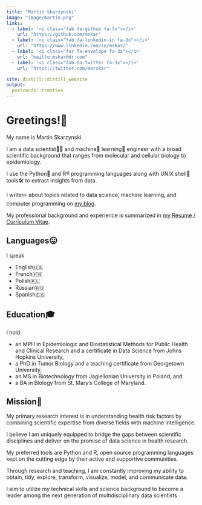 ```yaml
---
title: "Martin Skarzynski"
image: "image/martin.png"
links:
  - label: '<i class="fab fa-github fa-3x"></i>'
    url: "https://github.com/mskar"
  - label: '<i class="fab fa-linkedin-in fa-3x"></i>'
    url: "https://www.linkedin.com/in/mskar/"
  - label: '<i class="far fa-envelope fa-3x"></i>'
    url: "mailto:mskar@dr.com"
  - label: '<i class="fab fa-twitter fa-3x"></i>'
    url: "https://twitter.com/marskar"

site: distill::distill_website
output:
  postcards::trestles
---
```


# Greetings!👋

My name is Martin Skarzynski.

I am a data scientist👨‍🔬  and machine🤖  learning🧠  engineer with a broad scientific background that ranges from molecular and cellular biology to epidemiology.

I use the Python🐍  and R®️   programming languages along with UNIX shell🐚  tools🛠  to extract insights from data.

I write✏️  about topics related to data science, machine learning, and computer programming on <a href = "blog.html">my blog</a><i class="fa fa-pencil-alt"></i>.

My professional background and experience is summarized in <a href = "https://mskar.github.io/cv">my Résumé / Curriculum Vitae</a><i class="fa fa-address-card"></i>.

## Languages😛

I speak

- English🇺🇸
- French🇫🇷
- Polish🇵🇱
- Russian🇷🇺
- Spanish🇪🇸

## Education🎓

I hold

- an MPH in Epidemiologic and Biostatistical Methods for Public Health and Clinical Research and a certificate in Data Science from Johns Hopkins University,
- a PhD in Tumor Biology and a teaching certificate from Georgetown University,
- an MS in Biotechnology from Jagiellonian University in Poland, and
- a BA in Biology from St. Mary’s College of Maryland.

## Mission🚀

My primary research interest is in understanding health risk factors by combining scientific expertise from diverse fields with machine intelligence.

I believe I am uniquely equipped to bridge the gaps between scientific disciplines and deliver on the promise of data science in health research.

My preferred tools are Python and R, open source programming languages kept on the cutting edge by their active and supportive communities.

Through research and teaching, I am constantly improving my ability to obtain, tidy, explore, transform, visualize, model, and communicate data.

I aim to utilize my technical skills and science background to become a leader among the next generation of multidisciplinary data scientists

